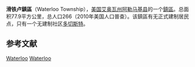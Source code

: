{{For|加拿大安大略省的同名行政區劃|滑鐵盧區}} {{noteTA
|G1=USState
}}
{{Infobox settlement
|official_name            = 滑铁卢鎮區
|native_name = Waterloo Township
|settlement_type          = [[鎮區_(美国)|鎮區]]
|nickname                 = 
|motto                    =

<!-- Images -->
|image_skyline            = 
|imagesize                = 
|image_caption            = 
|image_flag               = 
|image_seal               =

<!-- Maps -->
|image_map                = Map highlighting Waterloo Township, Allamakee County, Iowa.svg
|mapsize                  = 
|map_caption              = 
|image_map1               = 
|mapsize1                 = 
|map_caption1             =

<!-- Location -->
|coordinates_display      = inline,title
|coordinates_region       = US-IA
|subdivision_type         = 国家
|subdivision_name         = 美国
|subdivision_type1        = [[美国行政区划|州]]
|subdivision_name1        = 艾奥瓦州
|subdivision_type2        = [[艾奥瓦州行政区划|县]]
|subdivision_name2        = [[阿勒马基县|阿勒马基县]]

<!-- Area -->
|area_footnotes           = 
|area_magnitude           = 
|area_total_km2           = 77.87
|area_land_km2            = 77.87
|area_water_km2           = 0
|unit_pref                = Imperial
|area_total_sq_mi         = 30.07
|area_land_sq_mi          = 30.07
|area_water_sq_mi         = 0

<!-- Population -->
|population_as_of         = 2010年
|population_footnotes     = 
|population_total         = 266
|population_density_km2   = 3.4
|population_density_sq_mi = 8.8

<!-- General information -->
|timezone                 = [[北美中部时区|北美中部时间(CST)]]
|utc_offset               = -6
|timezone_DST             = [[北美中部时区|北美中部夏令时间(CDT)]]
|utc_offset_DST           = -5
|elevation_footnotes      = {{GR|3}}
|elevation_m              = 329
|elevation_ft             = 1079
|latd                     = 43
|latm                     = 28
|lats                     = 05
|latNS                    = N
|longd                    = 091
|longm                    = 32
|longs                    = 42
|longEW                   = W

}}

'''滑铁卢鎮區'''（Waterloo Township），[[美国|美国]][[艾奥瓦州|艾奥瓦州]][[阿勒马基县|阿勒马基县]]的一个[[鎮區_(美国)|鎮區]]。总面积77.9平方公里，总人口266（2010年美国人口普查）。该鎮區有无正式建制居民点，只有一个无建制社区[[多切斯特|多切斯特]]。

==参考文献==
{{reflist}}

{{阿勒馬基縣 (艾奧瓦州)}}

[[Category:阿勒馬基縣鎮區_(艾奧瓦州)|Waterloo]]
[[Category:艾奧瓦州鎮區|Waterloo]]